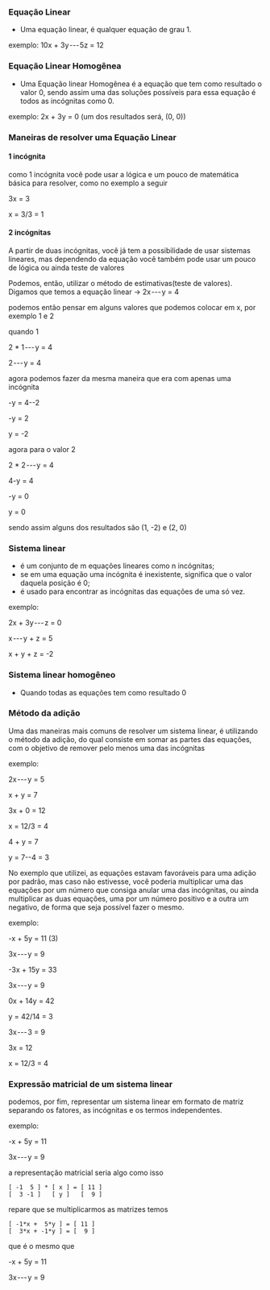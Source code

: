 






### Equação Linear

-   Uma equação linear, é qualquer equação de grau 1.

exemplo: 10x + 3y --- 5z = 12








### Equação Linear Homogênea

-   Uma Equação linear Homogênea é a equação que tem como resultado o
    valor 0, sendo assim uma das soluções possíveis para essa equação é
    todos as incógnitas como 0.

exemplo: 2x + 3y = 0 (um dos resultados será, (0, 0))








### Maneiras de resolver uma Equação Linear

#### 1 incógnita

como 1 incógnita você pode usar a lógica e um pouco de matemática básica
para resolver, como no exemplo a seguir

3x = 3

x = 3/3 = 1

#### 2 incógnitas

A partir de duas incógnitas, você já tem a possibilidade de usar
sistemas lineares, mas dependendo da equação você também pode usar um
pouco de lógica ou ainda teste de valores

Podemos, então, utilizar o método de estimativas(teste de valores).
Digamos que temos a equação linear → 2x --- y = 4

podemos então pensar em alguns valores que podemos colocar em x, por
exemplo 1 e 2

quando 1

2 \* 1 --- y = 4

2 --- y = 4

agora podemos fazer da mesma maneira que era com apenas uma incógnita

-y = 4--2

-y = 2

y = -2

agora para o valor 2

2 \* 2 --- y = 4

4-y = 4

-y = 0

y = 0

sendo assim alguns dos resultados são (1, -2) e (2, 0)








### Sistema linear

-   é um conjunto de m equações lineares como n incógnitas;
-   se em uma equação uma incógnita é inexistente, significa que o valor
    daquela posição é 0;
-   é usado para encontrar as incógnitas das equações de uma só vez.

exemplo:

2x + 3y --- z = 0

x --- y + z = 5

x + y + z = -2








### Sistema linear homogêneo

-   Quando todas as equações tem como resultado 0








### Método da adição

Uma das maneiras mais comuns de resolver um sistema linear, é utilizando
o método da adição, do qual consiste em somar as partes das equações,
com o objetivo de remover pelo menos uma das incógnitas

exemplo:

2x --- y = 5

x + y = 7

3x + 0 = 12

x = 12/3 = 4

4 + y = 7

y = 7--4 = 3

No exemplo que utilizei, as equações estavam favoráveis para uma adição
por padrão, mas caso não estivesse, você poderia multiplicar uma das
equações por um número que consiga anular uma das incógnitas, ou ainda
multiplicar as duas equações, uma por um número positivo e a outra um
negativo, de forma que seja possível fazer o mesmo.

exemplo:

-x + 5y = 11 (3)

3x --- y = 9

-3x + 15y = 33

3x --- y = 9

0x + 14y = 42

y = 42/14 = 3

3x --- 3 = 9

3x = 12

x = 12/3 = 4








### Expressão matricial de um sistema linear

podemos, por fim, representar um sistema linear em formato de matriz
separando os fatores, as incógnitas e os termos independentes.

exemplo:

-x + 5y = 11

3x --- y = 9

a representação matricial seria algo como isso

    [ -1  5 ] * [ x ] = [ 11 ]
    [  3 -1 ]   [ y ]   [  9 ]

repare que se multiplicarmos as matrizes temos

    [ -1*x +  5*y ] = [ 11 ]
    [  3*x + -1*y ] = [  9 ]

que é o mesmo que

-x + 5y = 11

3x --- y = 9


